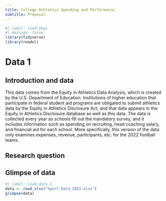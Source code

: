 ```yaml
---
title: College Athletics Spending and Performance
subtitle: Proposal
---
```


```r
#| label: load-pkgs
#| message: false
library(tidyverse)
library(readxl)
```

# Data 1

## Introduction and data

This data comes from the Equity in Athletics Data Analysis, which is created by the U.S. Department of Education. Institutions of higher education that participate in federal student aid programs are obligated to submit athletics data by the Equity in Athletics Disclosure Act, and that data appears in the Equity in Athletics Disclosure database as well as this data. The data is collected every year as schools fill out the mandatory survey, and it includes information such as spending on recruiting, head coaching salary, and financial aid for each school. More specifically, this version of the data only examines expenses, revenue, participants, etc. for the 2022 football teams.


## Research question





## Glimpse of data

```r
#| label: load-data-1
data <- read_xlsx("Sport_Data_2022.xlsx")
glimpse(data)
```